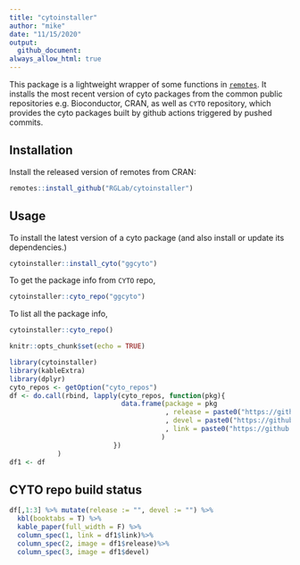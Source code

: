```yaml
---
title: "cytoinstaller"
author: "mike"
date: "11/15/2020"
output:
  github_document:
always_allow_html: true
---
```



This package is a lightweight wrapper of some functions in [`remotes`](https://github.com/r-lib/remotes).
It installs the most recent version of cyto packages from the common public repositories e.g. Bioconductor, CRAN,  as well as `CYTO` repository, which provides the cyto packages built by github actions triggered by pushed commits. 

## Installation

Install the released version of remotes from CRAN:

```r
remotes::install_github("RGLab/cytoinstaller")
```

## Usage

To install the latest version of a cyto package (and also install or update its dependencies.)

```r
cytoinstaller::install_cyto("ggcyto")
```

To get the package info from `CYTO` repo,

```r
cytoinstaller::cyto_repo("ggcyto")
```

To list all the package info,

```r
cytoinstaller::cyto_repo()
```



```r
knitr::opts_chunk$set(echo = TRUE)
```

```r
library(cytoinstaller)
library(kableExtra)
library(dplyr)
cyto_repos <- getOption("cyto_repos")
df <- do.call(rbind, lapply(cyto_repos, function(pkg){
                            data.frame(package = pkg
                                       , release = paste0("https://github.com/RGLab/", pkg, "/workflows/build/badge.svg?branch=release")
                                       , devel = paste0("https://github.com/RGLab/", pkg, "/workflows/build/badge.svg?branch=master")
                                       , link = paste0("https://github.com/RGLab/", pkg, "/actions") 
                                      )
                          })
            )
df1 <- df
```

## CYTO repo build status

```r
df[,1:3] %>% mutate(release := "", devel := "") %>% 
  kbl(booktabs = T) %>%
  kable_paper(full_width = F) %>%
  column_spec(1, link = df1$link)%>%
  column_spec(2, image = df1$release)%>%
  column_spec(3, image = df1$devel)
```

